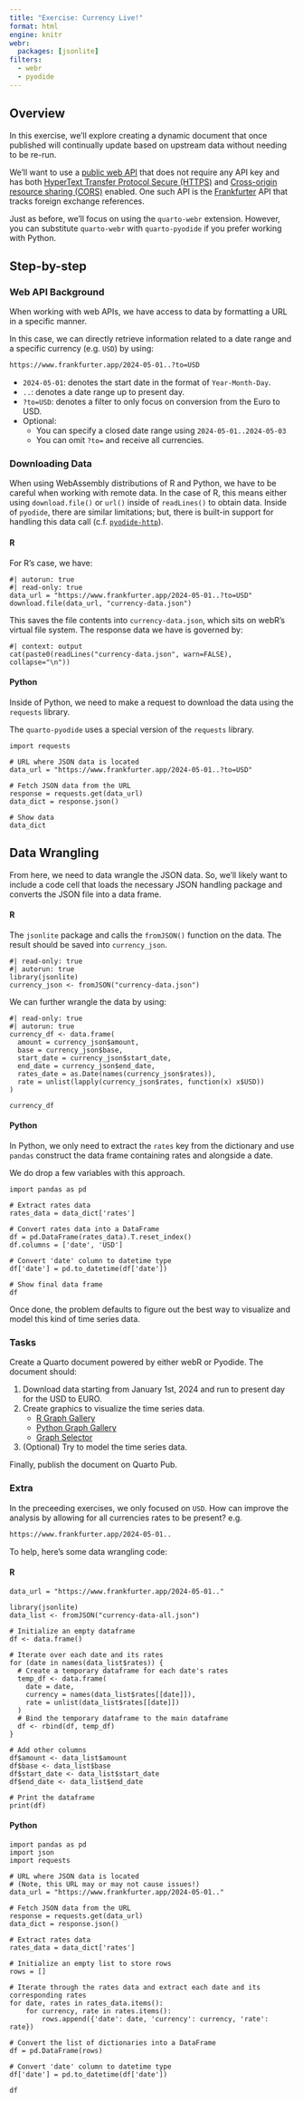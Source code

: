 ```yaml
---
title: "Exercise: Currency Live!"
format: html
engine: knitr
webr: 
  packages: [jsonlite]
filters:
  - webr
  - pyodide
---
```


## Overview

In this exercise, we'll explore creating a dynamic document that once published will continually update based on upstream data without needing to be re-run.

We'll want to use a [public web API](https://github.com/public-api-lists/public-api-lists?tab=readme-ov-file) that does not require any API key and has both [HyperText Transfer Protocol Secure (HTTPS)](https://developer.mozilla.org/en-US/docs/Glossary/HTTPS) and [Cross-origin resource sharing (CORS)](https://developer.mozilla.org/en-US/docs/Web/HTTP/CORS) enabled. One such API is the [Frankfurter](https://www.frankfurter.app/docs/#historical) API that tracks foreign exchange references.

Just as before, we'll focus on using the `quarto-webr` extension. However, you can substitute `quarto-webr` with `quarto-pyodide` if you prefer working with Python.

## Step-by-step

### Web API Background

When working with web APIs, we have access to data by formatting a URL in a specific manner. 

In this case, we can directly retrieve information related to a date range and a specific currency (e.g. `USD`) by using: 

```sh
https://www.frankfurter.app/2024-05-01..?to=USD
```

- `2024-05-01`: denotes the start date in the format of `Year-Month-Day`.
- `..`: denotes a date range up to present day.
- `?to=USD`: denotes a filter to only focus on conversion from the Euro to USD.
- Optional:
  - You can specify a closed date range using `2024-05-01..2024-05-03`
  - You can omit `?to=` and receive all currencies. 

### Downloading Data

When using WebAssembly distributions of R and Python, we have to be careful when working with remote data. In the case of R, this means either using `download.file()` or `url()` inside of `readLines()` to obtain data. Inside of `pyodide`, there are similar limitations; but, there is built-in support for handling this data call (c.f. [`pyodide-http`](https://github.com/koenvo/pyodide-http)).

::: {.panel-tabset group="programmingLanguage"}
#### R
For R's case, we have:

```webr-r
#| autorun: true
#| read-only: true
data_url = "https://www.frankfurter.app/2024-05-01..?to=USD"
download.file(data_url, "currency-data.json")
```

This saves the file contents into `currency-data.json`, which sits on webR's virtual file system. The response data we have is governed by:

```webr-r
#| context: output
cat(paste0(readLines("currency-data.json", warn=FALSE), collapse="\n"))
```
#### Python

Inside of Python, we need to make a request to download the data using the `requests` library. 

:::{.callout-note}
The `quarto-pyodide` uses a special version of the `requests` library.
:::

```pyodide-python
import requests

# URL where JSON data is located
data_url = "https://www.frankfurter.app/2024-05-01..?to=USD"

# Fetch JSON data from the URL
response = requests.get(data_url)
data_dict = response.json()

# Show data
data_dict
```
::::

## Data Wrangling

From here, we need to data wrangle the JSON data. So, we'll likely want to include a code cell that loads the necessary JSON handling package and converts the JSON file into a data frame.

::: {.panel-tabset group="programmingLanguage"}
#### R

The `jsonlite` package and 
calls the `fromJSON()` function on the data. The result should be saved into `currency_json`.


```webr-r
#| read-only: true
#| autorun: true
library(jsonlite)
currency_json <- fromJSON("currency-data.json")
```


We can further wrangle the data by using:

```webr-r
#| read-only: true
#| autorun: true
currency_df <- data.frame(
  amount = currency_json$amount,
  base = currency_json$base,
  start_date = currency_json$start_date,
  end_date = currency_json$end_date,
  rates_date = as.Date(names(currency_json$rates)),
  rate = unlist(lapply(currency_json$rates, function(x) x$USD))
)

currency_df
```

#### Python

In Python, we only need to extract the `rates` key from the dictionary and use `pandas` construct the data frame containing rates and alongside a date. 

:::{.callout-note}
We do drop a few variables with this approach.
:::

```pyodide-python
import pandas as pd 

# Extract rates data
rates_data = data_dict['rates']

# Convert rates data into a DataFrame
df = pd.DataFrame(rates_data).T.reset_index()
df.columns = ['date', 'USD']

# Convert 'date' column to datetime type
df['date'] = pd.to_datetime(df['date'])

# Show final data frame
df
```

::: 

Once done, the problem defaults to figure out the best way to visualize and model this kind of time series data. 

### Tasks

Create a Quarto document powered by either webR or Pyodide. The document should:

1. Download data starting from January 1st, 2024 and run to present day for the USD to EURO.
2. Create graphics to visualize the time series data.
   - [R Graph Gallery](https://r-graph-gallery.com/)
   - [Python Graph Gallery](https://python-graph-gallery.com/)
   - [Graph Selector](https://www.data-to-viz.com/)
3. (Optional) Try to model the time series data.

Finally, publish the document on Quarto Pub.

### Extra

In the preceeding exercises, we only focused on `USD`. How can improve the analysis by allowing for all currencies rates to be present? e.g.

```sh
https://www.frankfurter.app/2024-05-01..
```

To help, here's some data wrangling code: 

::: {.panel-tabset group="programmingLanguage"}
#### R

```webr-r
data_url = "https://www.frankfurter.app/2024-05-01.."

library(jsonlite)
data_list <- fromJSON("currency-data-all.json")

# Initialize an empty dataframe
df <- data.frame()

# Iterate over each date and its rates
for (date in names(data_list$rates)) {
  # Create a temporary dataframe for each date's rates
  temp_df <- data.frame(
    date = date,
    currency = names(data_list$rates[[date]]),
    rate = unlist(data_list$rates[[date]])
  )
  # Bind the temporary dataframe to the main dataframe
  df <- rbind(df, temp_df)
}

# Add other columns
df$amount <- data_list$amount
df$base <- data_list$base
df$start_date <- data_list$start_date
df$end_date <- data_list$end_date

# Print the dataframe
print(df)
```
#### Python

```pyodide-python
import pandas as pd
import json
import requests

# URL where JSON data is located
# (Note, this URL may or may not cause issues!)
data_url = "https://www.frankfurter.app/2024-05-01.."

# Fetch JSON data from the URL
response = requests.get(data_url)
data_dict = response.json()

# Extract rates data
rates_data = data_dict['rates']

# Initialize an empty list to store rows
rows = []

# Iterate through the rates data and extract each date and its corresponding rates
for date, rates in rates_data.items():
    for currency, rate in rates.items():
        rows.append({'date': date, 'currency': currency, 'rate': rate})

# Convert the list of dictionaries into a DataFrame
df = pd.DataFrame(rows)

# Convert 'date' column to datetime type
df['date'] = pd.to_datetime(df['date'])

df
```
:::